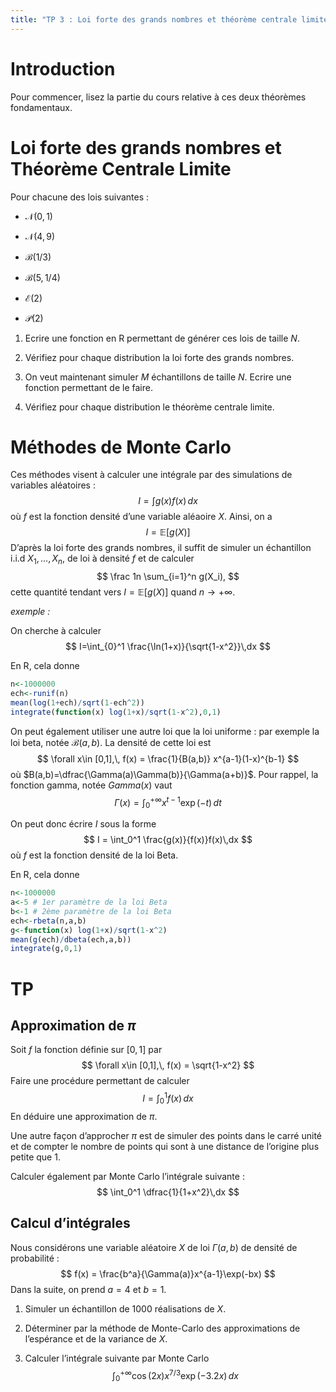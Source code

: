 ```yaml
---
title: "TP 3 : Loi forte des grands nombres et théorème centrale limite"
---
```



# Introduction

Pour commencer, lisez la partie du cours relative à ces deux théorèmes fondamentaux.

# Loi forte des grands nombres et Théorème Centrale Limite

Pour chacune des lois suivantes :

- $\mathcal N(0,1)$

- $\mathcal N(4,9)$

- $\mathcal B(1/3)$

- $\mathcal B(5,1/4)$

- $\mathcal E(2)$

- $\mathcal P(2)$

1. Ecrire une fonction en R permettant de générer ces lois de taille $N$.

2. Vérifiez pour chaque distribution la loi forte des grands nombres.

3. On veut maintenant simuler $M$ échantillons de taille $N$. Ecrire une fonction permettant de le faire.

4. Vérifiez pour chaque distribution le théorème centrale limite.

# Méthodes de Monte Carlo

Ces méthodes visent à calculer une intégrale par des simulations de variables aléatoires :
$$
I = \int g(x)f(x)\,dx
$$
où $f$ est la fonction densité d'une variable aléaoire $X$. Ainsi, on a 
$$
I=\mathbb E[g(X)]
$$
D'après la loi forte des grands nombres, il suffit de simuler un échantillon i.i.d $X_1,\ldots,X_n$, de loi à densité $f$ et de calculer
$$
\frac 1n \sum_{i=1}^n g(X_i),
$$
cette quantité tendant vers $I=\mathbb E[g(X)]$ quand $n\to +\infty$.

*exemple :*

On cherche à calculer
$$
I=\int_{0}^1 \frac{\ln(1+x)}{\sqrt{1-x^2}}\,dx
$$

En R, cela donne
```r
n<-1000000
ech<-runif(n)
mean(log(1+ech)/sqrt(1-ech^2))
integrate(function(x) log(1+x)/sqrt(1-x^2),0,1)
```

On peut également utiliser une autre loi que la loi uniforme : par exemple la loi beta, notée $\mathcal B(a,b)$. La densité de cette loi est
$$
\forall x\in [0,1],\, f(x) = \frac{1}{B(a,b)} x^{a-1}(1-x)^{b-1}
$$
où $B(a,b)=\dfrac{\Gamma(a)\Gamma(b)}{\Gamma(a+b)}$. Pour rappel, la fonction gamma, notée $Gamma(x)$ vaut
$$
\Gamma(x) = \int_0^{+\infty} x^{t-1}\exp(-t)\,dt
$$

On peut donc écrire $I$ sous la forme
$$
I = \int_0^1 \frac{g(x)}{f(x)}f(x)\,dx
$$
où $f$ est la fonction densité de la loi Beta.

En R, cela donne
```r
n<-1000000
a<-5 # 1er paramètre de la loi Beta
b<-1 # 2ème paramètre de la loi Beta
ech<-rbeta(n,a,b)
g<-function(x) log(1+x)/sqrt(1-x^2)
mean(g(ech)/dbeta(ech,a,b))
integrate(g,0,1)
```

# TP

## Approximation de $\pi$

Soit $f$ la fonction définie sur $[0,1]$ par
$$
\forall x\in [0,1],\, f(x) = \sqrt{1-x^2}
$$
Faire une procédure permettant de calculer
$$
I=\int_0^1 f(x)\,dx
$$
En déduire une approximation de $\pi$.

Une autre façon d'approcher $\pi$ est de simuler des points dans le carré unité et de compter le nombre de points qui sont à une distance de l'origine plus petite que $1$.

Calculer également par Monte Carlo l'intégrale suivante :
$$
\int_0^1 \dfrac{1}{1+x^2}\,dx
$$

## Calcul d'intégrales

Nous considérons une variable aléatoire $X$ de loi $\Gamma(a,b)$ de densité de probabilité :
$$
f(x) = \frac{b^a}{\Gamma(a)}x^{a-1}\exp(-bx)
$$
Dans la suite, on prend $a= 4$ et $b= 1$.

1. Simuler un échantillon de 1000 réalisations de $X$.

2. Déterminer par la méthode de Monte-Carlo des approximations de l'espérance et de la variance de $X$.

3. Calculer l'intégrale suivante par Monte Carlo
$$
\int_0^{+\infty} \cos(2x)x^{7/3}\exp(-3.2x)\,dx
$$



